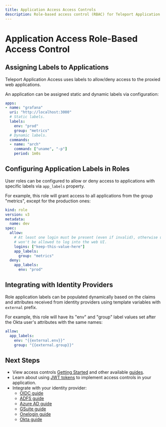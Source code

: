 ```yaml
---
title: Application Access Access Controls
description: Role-based access control (RBAC) for Teleport Application Access
---
```


# Application Access Role-Based Access Control

## Assigning Labels to Applications

Teleport Application Access uses labels to allow/deny access to the proxied
web applications.

An application can be assigned static and dynamic labels via configuration:

```yaml
apps:
- name: "grafana"
  uri: "http://localhost:3000"
  # Static labels.
  labels:
    env: "prod"
    group: "metrics"
  # Dynamic labels.
  commands:
  - name: "arch"
    command: ["uname", "-p"]
    period: 1m0s
```

## Configuring Application Labels in Roles

User roles can be configured to allow or deny access to applications with
specific labels via `app_labels` property.

For example, this role will grant access to all applications from the group
"metrics", except for the production ones:

```yaml
kind: role
version: v3
metadata:
  name: dev
spec:
  allow:
    # At least one login must be present (even if invalid), otherwise user
    # won't be allowed to log into the web UI.
    logins: ["keep-this-value-here"]
    app_labels:
      group: "metrics"
  deny:
    app_labels:
      env: "prod"
```

## Integrating with Identity Providers

Role application labels can be populated dynamically based on the claims and
attributes received from identity providers using template variables with
`external` prefix.

For example, this role will have its "env" and "group" label values set after
the Okta user's attributes with the same names:

```yaml
allow:
  app_labels:
    env: "{{external.env}}"
    group: "{{external.group}}"
```

## Next Steps

- View access controls [Getting Started](../access-controls/getting-started.mdx)
  and other available [guides](../access-controls/guides.mdx).
- Learn about using [JWT tokens](./guides/jwt.mdx) to implement access controls
  in your application.
- Integrate with your identity provider:
  - [OIDC guide](../enterprise/sso/oidc.mdx)
  - [ADFS guide](../enterprise/sso/ssh-adfs.mdx)
  - [Azure AD guide](../enterprise/sso/ssh-azuread.mdx)
  - [GSuite guide](../enterprise/sso/ssh-azuread.mdx)
  - [Onelogin guide](../enterprise/sso/ssh-one-login.mdx)
  - [Okta guide](../enterprise/sso/ssh-okta.mdx)
